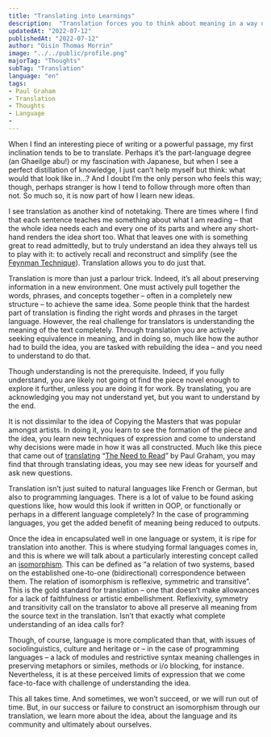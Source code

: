 ---
title: "Translating into Learnings"
description:  "Translation forces you to think about meaning in a way other meditatative practices on a text don't."
updatedAt: "2022-07-12"
publishedAt: "2022-07-12"
author: "Oisín Thomas Morrin"
image: "../../public/profile.png"
majorTag: "Thoughts"
subTag: "Translation"
language: "en"
tags: 
- Paul Graham
- Translation
- Thoughts
- Language
- 
---

When I find an interesting piece of writing or a powerful passage, my first inclination tends to be to translate. Perhaps it’s the part-language degree (an Ghaeilge abu!) or my fascination with Japanese, but when I see a perfect distillation of knowledge, I just can’t help myself but think: what would that look like in…? And I doubt I’m the only person who feels this way; though, perhaps stranger is how I tend to follow through more often than not. So much so, it is now part of how I learn new ideas.

I see translation as another kind of notetaking. There are times where I find that each sentence teaches me something about what I am reading – that the whole idea needs each and every one of its parts and where any short-hand renders the idea short too. What that leaves one with is something great to read admittedly, but to truly understand an idea they always tell us to play with it: to actively recall and reconstruct and simplify (see the [Feynman Technique](https://fs.blog/feynman-technique/)). Translation allows you to do just that.

Translation is more than just a parlour trick. Indeed, it’s all about preserving information in a new environment. One must actively pull together the words, phrases, and concepts together – often in a completely new structure – to achieve the same idea. Some people think that the hardest part of translation is finding the right words and phrases in the target language. However, the real challenge for translators is understanding the meaning of the text completely. Through translation you are actively seeking equivalence in meaning, and in doing so, much like how the author had to build the idea, you are tasked with rebuilding the idea – and you need to understand to do that.

Though understanding is not the prerequisite. Indeed, if you fully understand, you are likely not going ot find the piece novel enough to explore it further, unless you are doing it for work. By translating, you are acknowledging you may not understand yet, but you want to understand by the end.

It is not dissimilar to the idea of Copying the Masters that was popular amongst artists. In doing it, you learn to see the formation of the piece and the idea, you learn new techniques of expression and come to understand why decisions were made in how it was all constructed. Much like this piece that came out of [translating](https://oisinthomasmorrin.com/blog/an-ga-a-bheith-a-leamh) “[The Need to Read](http://paulgraham.com/read.html)” by Paul Graham, you may find that through translating ideas, you may see new ideas for yourself and ask new questions.

Translation isn’t just suited to natural languages like French or German, but also to programming languages. There is a lot of value to be found asking questions like, how would this look if written in OOP, or functionally or perhaps in a different language completely? In the case of programming languages, you get the added benefit of meaning being reduced to outputs.

Once the idea in encapsulated well in one language or system, it is ripe for translation into another. This is where studying formal languages comes in, and this is where we will talk about a particularly interesting concept called an [isomorphism](https://en.wikipedia.org/wiki/Isomorphism). This can be defined as “a relation of two systems, based on the established one-to-one (bidirectional) correspondence between them. The relation of isomorphism is reflexive, symmetric and transitive”. This is the gold standard for translation – one that doesn’t make allowances for a lack of faithfulness or artistic embellishment. Reflexivity, symmetry and transitivity call on the translator to above all preserve all meaning from the source text in the translation. Isn’t that exactly what complete understanding of an idea calls for?

Though, of course, language is more complicated than that, with issues of sociolinguistics, culture and heritage or – in the case of programming languages – a lack of modules and restrictive syntax meaning challenges in preserving metaphors or similes, methods or i/o blocking, for instance. Nevertheless, it is at these perceived limits of expression that we come face-to-face with challenge of understanding the idea.

This all takes time. And sometimes, we won’t succeed, or we will run out of time. But, in our success or failure to construct an isomorphism through our translation, we learn more about the idea, about the language and its community and ultimately about ourselves.